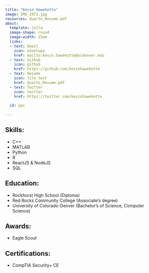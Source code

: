 ---
title: "Kevin Hawekotte"
image: IMG_2972.jpg
resources: Quarto_Resume.pdf
about: 
  template: jolla
  image-shape: round
  image-width: 15em
  links:
  - text: Email
    icon: envelope
    href: mailto:kevin.hawekotte@ucdenver.edu
  - text: Github
    icon: github
    href: https://github.com/kevinhawekotte
  - text: Resume
    icon: file-text
    href: Quarto_Resume.pdf
  - text: Twitter
    icon: twitter
    href: https://twitter.com/kevinhawekotte
   
  id: ppc
   
---

:::{#ppc}
## Skills:
  - C++
  - MATLAB 
  - Python
  - R
  - ReactJS & NodeJS
  - SQL

## Education:
  - Rockhurst High School (Diploma)
  - Red Rocks Community College (Associate's degree)
  - University of Colorado-Denver (Bachelor's of Science, Computer Science)

## Awards:
  - Eagle Scout

## Certifications:
  - CompTIA Security+ CE

:::
